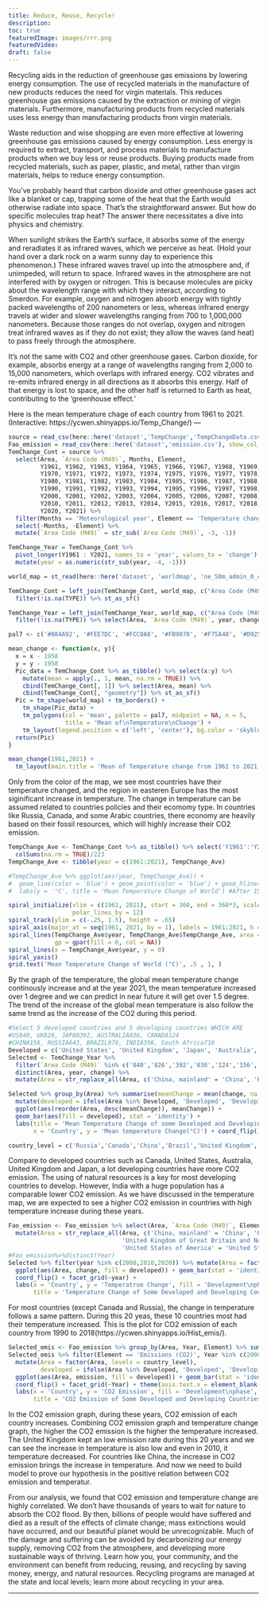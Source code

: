 ```yaml
---
title: Reduce, Reuse, Recycle!
description:
toc: true
featuredImage: images/rrr.png
featuredVideo:
draft: false
--- 
```

Recycling aids in the reduction of greenhouse gas emissions by lowering energy consumption. The use of recycled materials in the manufacture of new products reduces the need for virgin materials. This reduces greenhouse gas emissions caused by the extraction or mining of virgin materials. Furthermore, manufacturing products from recycled materials uses less energy than manufacturing products from virgin materials.

Waste reduction and wise shopping are even more effective at lowering greenhouse gas emissions caused by energy consumption. Less energy is required to extract, transport, and process materials to manufacture products when we buy less or reuse products. Buying products made from recycled materials, such as paper, plastic, and metal, rather than virgin materials, helps to reduce energy consumption.

You've probably heard that carbon dioxide and other greenhouse gases act like a blanket or cap, trapping some of the heat that the Earth would otherwise radiate into space. That's the straightforward answer. But how do specific molecules trap heat? The answer there necessitates a dive into physics and chemistry.

When sunlight strikes the Earth's surface, it absorbs some of the energy and reradiates it as infrared waves, which we perceive as heat. (Hold your hand over a dark rock on a warm sunny day to experience this phenomenon.) These infrared waves travel up into the atmosphere and, if unimpeded, will return to space.
Infrared waves in the atmosphere are not interfered with by oxygen or nitrogen. This is because molecules are picky about the wavelength range with which they interact, according to Smerdon. For example, oxygen and nitrogen absorb energy with tightly packed wavelengths of 200 nanometers or less, whereas infrared energy travels at wider and slower wavelengths ranging from 700 to 1,000,000 nanometers. Because those ranges do not overlap, oxygen and nitrogen treat infrared waves as if they do not exist; they allow the waves (and heat) to pass freely through the atmosphere.

It's not the same with CO2 and other greenhouse gases. Carbon dioxide, for example, absorbs energy at a range of wavelengths ranging from 2,000 to 15,000 nanometers, which overlaps with infrared energy. CO2 vibrates and re-emits infrared energy in all directions as it absorbs this energy. Half of that energy is lost to space, and the other half is returned to Earth as heat, contributing to the 'greenhouse effect.'

Here is the mean temperature chage of each country from 1961 to 2021.
(Interactive: https://ycwen.shinyapps.io/Temp_Change/)
---
```r
source = read_csv(here::here('dataset','TempChange','TempChangeData.csv'), show_col_types = FALSE)
Fao_emission = read_csv(here::here('dataset','emission.csv'), show_col_types = FALSE)
TemChange_Cont = source %>%
  select(Area, `Area Code (M49)`, Months, Element, 
         Y1961, Y1962, Y1963, Y1964, Y1965, Y1966, Y1967, Y1968, Y1969,
         Y1970, Y1971, Y1972, Y1973, Y1974, Y1975, Y1976, Y1977, Y1978, Y1979,
         Y1980, Y1981, Y1982, Y1983, Y1984, Y1985, Y1986, Y1987, Y1988, Y1989,
         Y1990, Y1991, Y1992, Y1993, Y1994, Y1995, Y1996, Y1997, Y1998, Y1999,
         Y2000, Y2001, Y2002, Y2003, Y2004, Y2005, Y2006, Y2007, Y2008, Y2009,
         Y2010, Y2011, Y2012, Y2013, Y2014, Y2015, Y2016, Y2017, Y2018, Y2019, 
         Y2020, Y2021) %>%
  filter(Months == 'Meteorological year', Element == 'Temperature change') %>%
  select(-Months, -Element) %>%
  mutate(`Area Code (M49)` = str_sub(`Area Code (M49)`, -3, -1))

TemChange_Year = TemChange_Cont %>%
  pivot_longer(Y1961 : Y2021, names_to = 'year', values_to = 'change') %>%
  mutate(year = as.numeric(str_sub(year, -4, -1)))

world_map = st_read(here::here('dataset', 'worldmap', 'ne_50m_admin_0_countries.shp'), quiet = TRUE)

TemChange_Cont = left_join(TemChange_Cont, world_map, c("Area Code (M49)" = 'ISO_N3')) %>%
  filter(!is.na(TYPE)) %>% st_as_sf()

TemChange_Year = left_join(TemChange_Year, world_map, c("Area Code (M49)" = 'ISO_N3')) %>%
  filter(!is.na(TYPE)) %>% select(Area, `Area Code (M49)`, year, change, geometry) %>% st_as_sf()

pal7 <- c('#084A92', '#FEE7DC', '#FCC0A8', '#FB9070', '#F75A40', '#D92522', '#AC1016')

mean_change <- function(x, y){
  x = x - 1958
  y = y - 1958
  Pic_data = TemChange_Cont %>% as_tibble() %>% select(x:y) %>%
    mutate(mean = apply(., 1, mean, na.rm = TRUE)) %>%
    cbind(TemChange_Cont[, 1]) %>% select(Area, mean) %>%
    cbind(TemChange_Cont[, "geometry"]) %>% st_as_sf()
  Pic = tm_shape(world_map) + tm_borders() +
    tm_shape(Pic_data) + 
    tm_polygons(col = 'mean', palette = pal7, midpoint = NA, n = 5, 
                title = 'Mean of\nTemperature\nChange') +
    tm_layout(legend.position = c('left', 'center'), bg.color = 'skyblue')
  return(Pic)
}

mean_change(1961,2021) + 
  tm_layout(main.title = 'Mean of Temperature change from 1961 to 2021')#could use to add other period
```
Only from the color of the map, we see most countries have their temperature changed, and the region in easteren Europe has the most siginificant increase in temperature. The change in temperature can be assumed related to countries policies and their ecomomy type. In countries like Russia, Canada, and some Arabic countries, there economy are heavily based on their fossil resources, which will highly increase their CO2 emission.
```r
TempChange_Ave <- TemChange_Cont %>% as_tibble() %>% select('Y1961':'Y2021') %>%
  colSums(na.rm = TRUE)/223
TempChange_Ave <- tibble(year = c(1961:2021), TempChange_Ave) 

#TempChange_Ave %>% ggplot(aes(year, TempChange_Ave)) +
#  geom_line(color = 'blue') + geom_point(color = 'blue') + geom_hline(yintercept = 0) +
#  labs(y = '°C', title = 'Mean Temperature Change of World') #After 1976 the mean temp change above 0

spiral_initialize(xlim = c(1961, 2021), start = 360, end = 360*3, scale_by = 'angle',
                  polar_lines_by = 12)
spiral_track(ylim = c(-.25, 1.5), height = .65)
spiral_axis(major_at = seq(1961, 2021, by = 1), labels = 1961:2021, h = 'top')
spiral_lines(TempChange_Ave$year, TempChange_Ave$TempChange_Ave, area = TRUE,
             gp = gpar(fill = 6, col = NA))
spiral_lines(x = TempChange_Ave$year, y = 0)
spiral_yaxis()
grid.text('Mean Temperature Change of World (°C)', .5 , 1, )
```
By the graph of the temperature, the global mean temperature change continously increase and at the year 2021, the mean temperature increased over 1 degree and we can predict in near future it will get over 1.5 degree. The trend of the increase of the global mean temperature is also follow the same trend as the increase of the CO2 during this period. 
```r
#Select 5 developed countries and 5 developing countries WHICH ARE
#US840, UK826, JAPAN392, AUSTRALIA036, CANADA124
#CHINA156, RUSSIA643, BRAZIL076, INDIA356, South Africa710
Developed = c('United States', 'United Kingdom', 'Japan', 'Australia', 'Canada')
Selected <- TemChange_Year %>% 
  filter(`Area Code (M49)` %in% c('840','826','392','036','124','156','643','076','356','710')) %>%
  distinct(Area, year, change) %>% 
  mutate(Area = str_replace_all(Area, c('China, mainland' = 'China', 'Russian Federation' = 'Russia', 'United Kingdom of Great Britain and Northern Ireland' = 'United Kingdom', 'United States of America' = 'United States')), developed = ifelse(Area %in% Developed, 'Developed', 'Developing')) 

Selected %>% group_by(Area) %>% summarise(meanChange = mean(change, na.rm = TRUE)) %>%
  mutate(developed = ifelse(Area %in% Developed, 'Developed', 'Developing')) %>% 
  ggplot(aes(reorder(Area, desc(meanChange)), meanChange)) + 
  geom_bar(aes(fill = developed), stat = 'identity') +
  labs(title = 'Mean Temperature Change of some Developed and Developing Countries\nfrom 1961-2021',
       x = 'Country', y = 'Mean temperature Change(°C)') + coord_flip() 

country_level = c('Russia','Canada','China','Brazil','United Kingdom','United States','Australia','South Africa','Japan','India')
```
Compare to developed countries such as Canada, United States, Australia, United Kingdom and Japan, a lot  developing countries have more CO2 emission. The using of natural resources is a key for most developing countries to develop. However, India with a huge population has a comparable lower CO2 emission. As we have discussed in the temperature map, we are expected to see a higher CO2 emission in countries with high temperature increase during these years.

```r
Fao_emission <- Fao_emission %>% select(Area, `Area Code (M49)`, Element, Item, Year, Value) %>%
  mutate(Area = str_replace_all(Area, c('China, mainland' = 'China', 'Russian Federation' = 'Russia',
                                'United Kingdom of Great Britain and Northern Ireland' = 'United Kingdom',
                                'United States of America' = 'United States')))
#Fao_emission%>%distinct(Year)
Selected %>% filter(year %in% c(2000,2010,2020)) %>% mutate(Area = factor(Area, levels = country_level)) %>%
  ggplot(aes(Area, change, fill = developed)) + geom_bar(stat = 'identity') +
  coord_flip() + facet_grid(~year) + 
  labs(x = 'Country', y = 'Temperatrue Change', fill = 'Development\nphase',
       title = 'Temperature Change of Some Developed and Developing Countries')
```
For most countries (except Canada and Russia), the change in temperature follows a same pattern. During this 20 yeas, these 10 countries most had their temperature increased. This is the plot for CO2 emission of each country from 1990 to 2018(https://ycwen.shinyapps.io/Hist_emis/).
```r
Selected_emis <- Fao_emission %>% group_by(Area, Year, Element) %>% summarise(emission = sum(Value))
Selected_emis %>% filter(Element == 'Emissions (CO2)', Year %in% c(2000,2010,2020)) %>%
  mutate(Area = factor(Area, levels = country_level), 
         developed = ifelse(Area %in% Developed, 'Developed', 'Developing')) %>%
  ggplot(aes(Area, emission, fill = developed)) + geom_bar(stat = 'identity') +
  coord_flip() + facet_grid(~Year) + theme(axis.text.x = element_blank()) + 
  labs(x = 'Country', y = 'CO2 Emission', fill = 'Development\nphase',
       title = 'CO2 Emission of Some Developed and Developing Countries')
```
In the CO2 emission graph, during these years, CO2 emission of each country increases. Combining CO2 emission graph and temperature change graph, the higher the CO2 emission is the higher the temperature increased. The United Kingdom kept an low emission rate during this 20 years and we can see the increase in temperature is also low and even in 2010, it temperature decreased. For countries like China, the increase in CO2 emission brings the increase in temperature. And now we need to build model to prove our hypothesis in the positive relation between CO2 emission and temperatur.

From our analysis, we found that CO2 emission and temperature change are highly correlated. We don't have thousands of years to wait for nature to absorb the CO2 flood. By then, billions of people would have suffered and died as a result of the effects of climate change; mass extinctions would have occurred, and our beautiful planet would be unrecognizable. Much of the damage and suffering can be avoided by decarbonizing our energy supply, removing CO2 from the atmosphere, and developing more sustainable ways of thriving. Learn how you, your community, and the environment can benefit from reducing, reusing, and recycling by saving money, energy, and natural resources. Recycling programs are managed at the state and local levels; learn more about recycling in your area.


---








